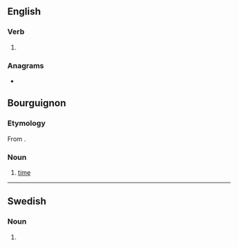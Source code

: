 ==English==

===Verb===
{{head|en|verb form}}

# {{en-third-person singular of|tamp}}

===Anagrams===
* {{anagrams|en|Stamp|stamp}}

==Bourguignon==

===Etymology===
From {{inh|roa-brg|la|tempus}}.

===Noun===
{{head|roa-brg|noun|g=m|plural|tamps}}

# [[time]]

----

==Swedish==

===Noun===
{{head|sv|noun form}}

# {{sv-noun-form-indef-gen|tamp}}